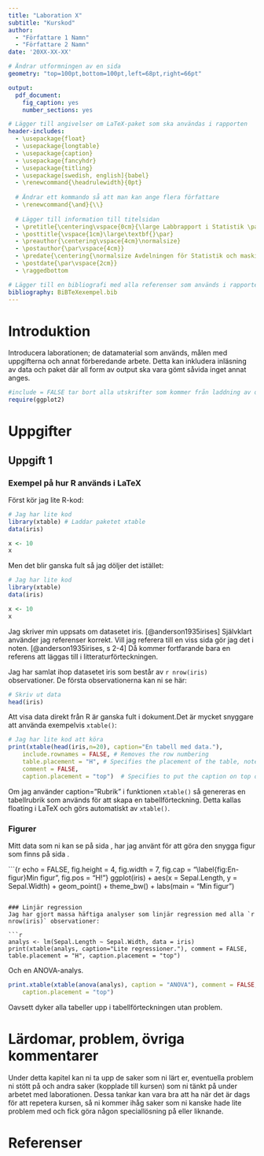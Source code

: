 ```yaml
---
title: "Laboration X"
subtitle: "Kurskod"
author: 
  - "Författare 1 Namn"
  - "Författare 2 Namn"
date: '20XX-XX-XX'

# Ändrar utformningen av en sida
geometry: "top=100pt,bottom=100pt,left=68pt,right=66pt"

output: 
  pdf_document:
    fig_caption: yes
    number_sections: yes

# Lägger till angivelser om LaTeX-paket som ska användas i rapporten
header-includes:
  - \usepackage{float}
  - \usepackage{longtable}
  - \usepackage{caption}
  - \usepackage{fancyhdr}
  - \usepackage{titling}
  - \usepackage[swedish, english]{babel}
  - \renewcommand{\headrulewidth}{0pt}
  
  # Ändrar ett kommando så att man kan ange flera författare
  - \renewcommand{\and}{\\}
  
  # Lägger till information till titelsidan
  - \pretitle{\centering\vspace{0cm}{\large Labbrapport i Statistik \par}\vspace{4cm}\Huge\textbf}
  - \posttitle{\vspace{1cm}\large\textbf{}\par}
  - \preauthor{\centering\vspace{4cm}\normalsize}
  - \postauthor{\par\vspace{4cm}}
  - \predate{\centering{\normalsize Avdelningen för Statistik och maskininlärning \\ Institutionen för datavetenskap \\ Linköpings universitet \par}}
  - \postdate{\par\vspace{2cm}}
  - \raggedbottom

# Lägger till en bibliografi med alla referenser som används i rapporten
bibliography: BiBTeXexempel.bib
---
```


<!-- Väljer språk till svenska för automatiska titlar -->
\selectlanguage{swedish}

<!-- Byter språket på figur- och tabellbeskrivningar till angivna namn -->
\captionsetup[table]{name = Tabell}
\setcounter{table}{0}
\captionsetup[figure]{name = Figur}
\setcounter{figure}{0}

<!-- Anger att tabellbeskrivningar hamnar ovanför tabellen -->
\floatstyle{plaintop}
\restylefloat{table}

<!-- Anger sidnumreringens position -->
\fancyhf{}
\fancyfoot[C]{\thepage}
\pagestyle{fancy}

<!-- Tar bort sidnumrering för förteckningar och titelsidan -->
\pagenumbering{gobble}

<!-- Anger sidbrytning -->
\clearpage

<!-- Skapar en innehållsförteckning och anger djupet av rubrikerna som ska visas -->
\setcounter{tocdepth}{3}
\tableofcontents

<!-- Anger sidbrytning -->
\clearpage

<!-- Börjar sidnumreringen på sida 1 efter att alla förteckningar visats -->
\pagenumbering{arabic}
\setcounter{page}{1}

<!-- Börjar med kapitel 1 -->
# Introduktion
Introducera laborationen; de datamaterial som används, målen med uppgifterna och annat förberedande arbete. Detta kan inkludera inläsning av data och paket där all form av output ska vara gömt såvida inget annat anges.

```r
#include = FALSE tar bort alla utskrifter som kommer från laddning av data eller paket
require(ggplot2)


```


<!-- Anger sidbrytning -->
\clearpage


# Uppgifter


## Uppgift 1

### Exempel på hur R används i LaTeX
Först kör jag lite R-kod:

```r
# Jag har lite kod
library(xtable) # Laddar paketet xtable
data(iris)

x <- 10
x
```


Men det blir ganska fult så jag döljer det istället:

```r
# Jag har lite kod
library(xtable) 
data(iris)

x <- 10
x

```

Jag skriver min uppsats om datasetet iris. [@anderson1935irises] Självklart använder jag referenser korrekt. Vill jag referera till en viss sida gör jag det i noten. [@anderson1935irises, s 2-4] Då kommer fortfarande bara en referens att läggas till i litteraturförteckningen.

Jag har samlat ihop datasetet iris som består av `r nrow(iris)` observationer. De första observationerna kan ni se här: \label{min_data}
```r
# Skriv ut data
head(iris)
```

Att visa data direkt från R är ganska fult i dokument.Det är mycket snyggare att använda exempelvis `xtable()`:

```r
# Jag har lite kod att köra
print(xtable(head(iris,n=20), caption="En tabell med data."), 
    include.rownames = FALSE, # Removes the row numbering 
    table.placement = "H", # Specifies the placement of the table, note that these two commands need to be placed inside the print() and not the xtable()
    comment = FALSE,
    caption.placement = "top")  # Specifies to put the caption on top of the table
```

Om jag använder caption=”Rubrik” i funktionen `xtable()` så genereras en tabellrubrik som används för att skapa en tabellförteckning. Detta kallas floating i LaTeX och görs automatiskt av `xtable()`.

### Figurer
Mitt data som ni kan se på sida \pageref{min_data}, har jag använt för att göra den snygga figur \ref{fig:En-figur} som finns på sida \pageref{fig:En-figur}. 

```{r echo = FALSE, fig.height = 4, fig.width = 7, fig.cap = "\\label{fig:En-figur}Min figur", fig.pos = "H!"}
ggplot(iris) + aes(x = Sepal.Length, y = Sepal.Width) + geom_point() +
  theme_bw() + labs(main = "Min figur")


```

### Linjär regression
Jag har gjort massa häftiga analyser som linjär regression med alla `r nrow(iris)` observationer:

```r
analys <- lm(Sepal.Length ~ Sepal.Width, data = iris)
print(xtable(analys, caption="Lite regressioner."), comment = FALSE, table.placement = "H", caption.placement = "top")
```

Och en ANOVA-analys. 

```r
print.xtable(xtable(anova(analys), caption = "ANOVA"), comment = FALSE, table.placement = "H",
    caption.placement = "top")
```

Oavsett dyker alla tabeller upp i tabellförteckningen utan problem.

\pagebreak

# Lärdomar, problem, övriga kommentarer 
Under detta kapitel kan ni ta upp de saker som ni lärt er, eventuella problem ni stött på och andra saker (kopplade till kursen) som ni tänkt på under arbetet med laborationen. Dessa tankar kan vara bra att ha när det är dags för att repetera kursen, så ni kommer ihåg saker som ni kanske hade lite problem med och fick göra någon speciallösning på eller liknande.

\clearpage

# Referenser
